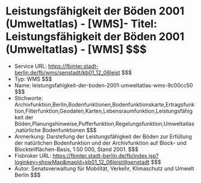 # Leistungsfähigkeit der Böden 2001 (Umweltatlas) - [WMS]- Titel: Leistungsfähigkeit der Böden 2001 (Umweltatlas) - [WMS] $$$
- Service URL: https://fbinter.stadt-berlin.de/fb/wms/senstadt/kb01_12_06leist $$$
- Typ: WMS $$$
- Name: leistungsfahigkeit-der-boden-2001-umweltatlas-wms-9c00cc50 $$$
- Stichworte: Archivfunktion,Berlin,Bodenfunktionen,Bodenfunktionskarte,Ertragsfunktion,Filterfunktion,Geodaten,Karten,Lebensraumfunktion,Leistungsfähigkeit der Böden,Planungshinweise,Pufferfunktion,Regelungsfunktion,Umweltatlas,natürliche Bodenfunktionen $$$
- Anmerkung: Darstellung der Leistungsfähigkeit der Böden zur Erfüllung der natürlichen Bodenfunktion und der Archivfunktion auf Block- und Blockteilflächen-Basis, 1:50 000, Stand 2001. $$$
- Fisbroker URL: https://fbinter.stadt-berlin.de/fb/index.jsp?loginkey=showMap&mapId=kb01_12_06leist@senstadt $$$
- Autor: Senatsverwaltung für Mobilität, Verkehr, Klimaschutz und Umwelt Berlin $$$
